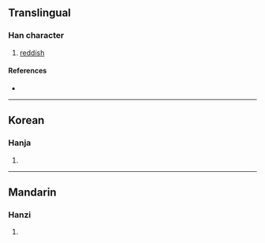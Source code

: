 {{character info/new}}
==Translingual==

===Han character===
{{Han char|rn=96|rad=玉|as=04|sn=8|four=|canj=MGIHU|ids=⿰𤣩允}}

# [[reddish]]

====References====
* {{Han ref|kx=0728.130|dkj=20870|dj=1140.120|hdz=21105.080|uh=73A7|ud=29607}}

----

==Korean==

===Hanja===
{{ko-hanja|hangeul=윤|eumhun=|rv=yun|mr=yun|y=yun}}

# {{defn|lang=ko|sort=玉04}}

----

==Mandarin==

===Hanzi===
{{cmn-hanzi|pin=[[yǔn]] ([[yun3]])|wg=yün<sup>3</sup>}}

# {{defn|lang=cmn|sort=玉04}}